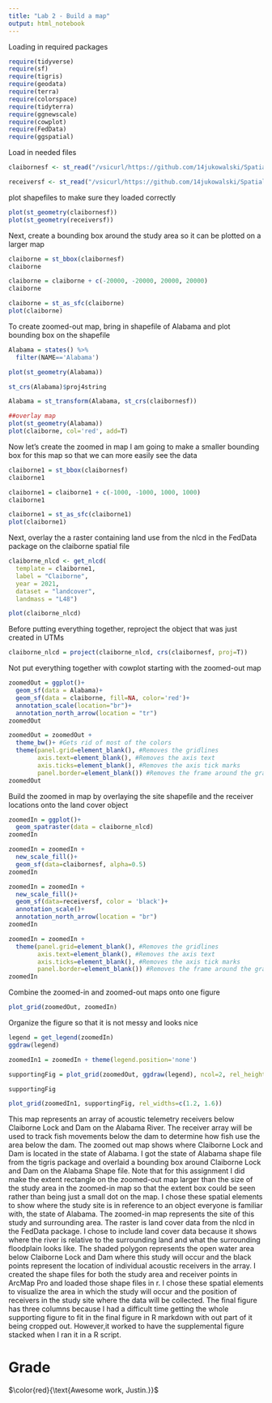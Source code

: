 ---
title: "Lab 2 - Build a map"
output: html_notebook
---

Loading in required packages
```{r}
require(tidyverse)
require(sf)
require(tigris)
require(geodata)
require(terra)
require(colorspace)
require(tidyterra)
require(ggnewscale)
require(cowplot)
require(FedData)
require(ggspatial)
```

Load in needed files
```{r}
claibornesf <- st_read("/vsicurl/https://github.com/14jukowalski/SpatialEcology/raw/main/Lab_2/Claiborne_shapefile/Claiborne.shp")

receiversf <- st_read("/vsicurl/https://github.com/14jukowalski/SpatialEcology/raw/main/Lab_2/receiverpoints_shapefile/Receiverpoints.shp")
```

plot shapefiles to make sure they loaded correctly
```{r}
plot(st_geometry(claibornesf))
plot(st_geometry(receiversf))
```

Next, create a bounding box around the study area so it can be plotted on a larger map
```{r}
claiborne = st_bbox(claibornesf)
claiborne

claiborne = claiborne + c(-20000, -20000, 20000, 20000)
claiborne

claiborne = st_as_sfc(claiborne)
plot(claiborne)
```

To create zoomed-out map, bring in shapefile of Alabama and plot bounding box on the shapefile
```{r}
Alabama = states() %>% 
  filter(NAME=='Alabama')

plot(st_geometry(Alabama))

st_crs(Alabama)$proj4string

Alabama = st_transform(Alabama, st_crs(claibornesf))

##overlay map
plot(st_geometry(Alabama))
plot(claiborne, col='red', add=T)
```

Now let's create the zoomed in map
I am going to make a smaller bounding box for this map so that we can more easily see the data 
```{r}
claiborne1 = st_bbox(claibornesf)
claiborne1

claiborne1 = claiborne1 + c(-1000, -1000, 1000, 1000)
claiborne1

claiborne1 = st_as_sfc(claiborne1)
plot(claiborne1)
```

Next, overlay the a raster containing land use from the nlcd in the FedData package on the claiborne spatial file
```{r}
claiborne_nlcd <- get_nlcd(
  template = claiborne1,
  label = "Claiborne",
  year = 2021,
  dataset = "landcover",
  landmass = "L48")

plot(claiborne_nlcd)

```

Before putting everything together, reproject the object that was just created in UTMs
```{r}
claiborne_nlcd = project(claiborne_nlcd, crs(claibornesf, proj=T))
```

Not put everything together with cowplot starting with the zoomed-out map
```{r}
zoomedOut = ggplot()+
  geom_sf(data = Alabama)+
  geom_sf(data = claiborne, fill=NA, color='red')+
  annotation_scale(location="br")+
  annotation_north_arrow(location = "tr")
zoomedOut

zoomedOut = zoomedOut +
  theme_bw()+ #Gets rid of most of the colors
  theme(panel.grid=element_blank(), #Removes the gridlines
        axis.text=element_blank(), #Removes the axis text
        axis.ticks=element_blank(), #Removes the axis tick marks
        panel.border=element_blank()) #Removes the frame around the graph
zoomedOut
```

Build the zoomed in map by overlaying the site shapefile and the receiver locations onto the land cover object
```{r}
zoomedIn = ggplot()+
  geom_spatraster(data = claiborne_nlcd)
zoomedIn

zoomedIn = zoomedIn + 
  new_scale_fill()+
  geom_sf(data=claibornesf, alpha=0.5)
zoomedIn

zoomedIn = zoomedIn + 
  new_scale_fill()+
  geom_sf(data=receiversf, color = 'black')+
  annotation_scale()+
  annotation_north_arrow(location = "br")
zoomedIn

zoomedIn = zoomedIn +
  theme(panel.grid=element_blank(), #Removes the gridlines
        axis.text=element_blank(), #Removes the axis text
        axis.ticks=element_blank(), #Removes the axis tick marks
        panel.border=element_blank()) #Removes the frame around the graph
zoomedIn
```

Combine the zoomed-in and zoomed-out maps onto one figure
```{r}
plot_grid(zoomedOut, zoomedIn)
```

Organize the figure so that it is not messy and looks nice
```{r}
legend = get_legend(zoomedIn)
ggdraw(legend)

zoomedIn1 = zoomedIn + theme(legend.position='none')

supportingFig = plot_grid(zoomedOut, ggdraw(legend), ncol=2, rel_heights = c(0.5, 1))

supportingFig

plot_grid(zoomedIn1, supportingFig, rel_widths=c(1.2, 1.6))
```

This map represents an array of acoustic telemetry receivers below Claiborne Lock and Dam on the Alabama River. The receiver array will be used to track fish movements below the dam to determine how fish use the area below the dam. The zoomed out map shows where Claiborne Lock and Dam is located in the state of Alabama. I got the state of Alabama shape file from the tigris package and overlaid a bounding box around Claiborne Lock and Dam on the Alabama Shape file. Note that for this assignment I did make the extent rectangle on the zoomed-out map larger than the size of the study area in the zoomed-in map so that the extent box could be seen rather than being just a small dot on the map. I chose these spatial elements to show where the study site is in reference to an object everyone is familiar with, the state of Alabama. The zoomed-in map represents the site of this study and surrounding area. The raster is land cover data from the nlcd in the FedData package. I chose to include land cover data because it shows where the river is relative to the surrounding land and what the surrounding floodplain looks like. The shaded polygon represents the open water area below Claiborne Lock and Dam where this study will occur and the black points represent the location of individual acoustic receivers in the array. I created the shape files for both the study area and receiver points in ArcMap Pro and loaded those shape files in r. I chose these spatial elements to visualize the area in which the study will occur and the position of receivers in the study site where the data will be collected. The final figure has three columns because I had a difficult time getting the whole supporting figure to fit in the final figure in R markdown with out part of it being cropped out. However,it worked to have the supplemental figure stacked when I ran it in a R script.   

# Grade

$\color{red}{\text{Awesome work, Justin.}}$
